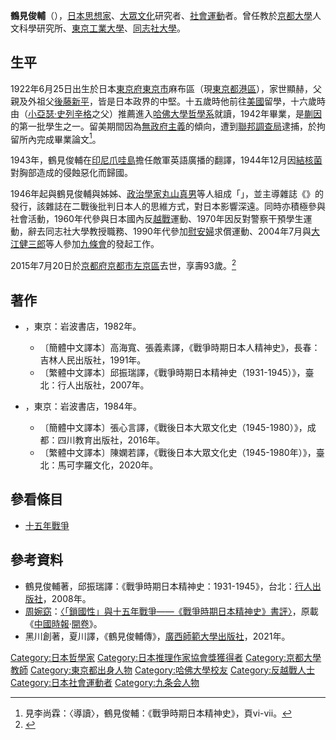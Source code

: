 {{Infobox philosopher
| region           = 
| era              = 
| image_name       = 
| image_size       = 
| image_alt        = 
| image_caption    = 
| name             = 鶴見俊輔（Shunsuke Tsurumi）
| other_names      = 
| birth_date       = {{birth date|1922|6|25|no}}
| birth_place      = {{JPN}} [[東京府|東京府]][[東京市|東京市]][[麻布區|麻布區]]
| death_date       = {{death date and age|2015|7|20|1922|6|25}}
| death_place      = [[京都府|京都府]][[京都市|京都市]][[左京區|左京區]]
| school_tradition = 
| main_interests   = [[哲學|哲學]]
| notable_ideas    = 將美國[[實用主義|實用主義]]介紹到日本
| influences       = 
| influenced       = 
| signature        = 
| signature_alt    = 
| website          = <!-- {{URL|example.com}} -->
}}
'''鶴見俊輔'''（{{bd|1922年|6月25日|2015年|7月20日|catIdx=H}}），[[日本|日本]][[思想家|思想家]]、[[大眾文化|大眾文化]]研究者、[[社會運動|社會運動]]者。曾任教於[[京都大學|京都大學]]人文科學研究所、[[東京工業大學|東京工業大學]]、[[同志社大學|同志社大學]]。

==生平==
1922年6月25日出生於日本[[東京府|東京府]][[東京市|東京市]]麻布區（現[[東京都|東京都]][[港區_(東京都)|港區]]），家世顯赫，父親{{link-jp|鶴見祐輔|鶴見祐輔}}及外祖父[[後藤新平|後藤新平]]，皆是日本政界的中堅。十五歲時他前往[[美國|美國]]留學，十六歲時由{{link-en|亞瑟·史列辛格|Arthur M. Schlesinger, Sr.}}（[[小亞瑟·史列辛格|小亞瑟·史列辛格]]之父）推薦進入[[哈佛大學|哈佛大學]][[哲學系|哲學系]]就讀，1942年畢業，是[[威拉德·冯·奥曼·蒯因|蒯因]]的第一批學生之一。留美期間因為[[無政府主義|無政府主義]]的傾向，遭到[[聯邦調查局|聯邦調查局]]逮捕，於拘留所內完成畢業論文<ref>見李尚霖：〈導讀〉，鶴見俊輔：《戰爭時期日本精神史》，頁vi-vii。</ref>。

1943年，鶴見俊輔在[[印尼|印尼]][[爪哇島|爪哇島]]擔任敵軍英語廣播的翻譯，1944年12月因[[結核菌|結核菌]]對胸部造成的侵蝕惡化而歸國。

1946年起與鶴見俊輔與姊姊{{link-jp|鶴見和子|鶴見和子}}、[[政治學家|政治學家]][[丸山真男|丸山真男]]等人組成「{{link-jp|思想之科學研究會|思想の科学研究会}}」，並主導雜誌《{{link-jp|思想之科學|思想の科学}}》的發行，該雜誌在二戰後批判日本人的思維方式，對日本影響深遠。同時亦積極參與社會活動，1960年代參與日本國內反[[越戰|越戰]]運動、1970年因反對警察干預學生運動，辭去同志社大學教授職務、1990年代參加[[慰安婦|慰安婦]]求償運動、2004年7月與[[大江健三郎|大江健三郎]]等人參加[[九條會|九條會]]的發起工作。

2015年7月20日於[[京都府|京都府]][[京都市|京都市]][[左京區|左京區]]去世，享壽93歲。<ref>{{cite news|author=|title=鶴見俊輔さん死去　「思想の科学」「ベ平連」９３歳|url=http://www.asahi.com/articles/ASH7R4DW6H7RPTFC00K.html|accessdate=2015-07-24|newspaper=[[朝日新聞|朝日新聞]]|date=2015-07-24|archive-date=2015-07-24|archive-url=https://archive.is/20150724034336/http://www.asahi.com/articles/ASH7R4DW6H7RPTFC00K.html|dead-url=no}}</ref>

== 著作 ==
*{{lang|ja|『戦時期日本の精神史1931～1945年』}}，東京：岩波書店，1982年。
**〔簡體中文譯本〕高海寬、張義素譯，《戰爭時期日本人精神史》，長春：吉林人民出版社，1991年。
**〔繁體中文譯本〕邱振瑞譯，《戰爭時期日本精神史（1931-1945）》，臺北：行人出版社，2007年。
*{{lang|ja|『戦後日本の大衆文化史1945―1980年』}}，東京：岩波書店，1984年。
**〔簡體中文譯本〕張心言譯，《戰後日本大眾文化史（1945-1980）》，成都：四川教育出版社，2016年。
**〔繁體中文譯本〕陳嫻若譯，《戰後日本大眾文化史（1945-1980年）》，臺北：馬可孛羅文化，2020年。

==參看條目==
*[[十五年戰爭|十五年戰爭]]

==參考資料==
{{reflist}}
*鶴見俊輔著，邱振瑞譯：《戰爭時期日本精神史：1931-1945》，台北：[[行人出版社|行人出版社]]，2008年。
*[[周婉窈|周婉窈]]：[https://web.archive.org/web/20160305140907/http://flaneur.tw/?p=543 〈「鎖國性」與十五年戰爭——《戰爭時期日本精神史》書評〉]，原載《[[中國時報|中國時報]]‧[[開卷|開卷]]》。
* 黑川創著，夏川譯，《鶴見俊輔傳》，[[广西师范大学出版社|廣西師範大學出版社]]，2021年。

{{Authority control}}
{{DEFAULTSORT:Tsurumi, Shunsuke}}
[[Category:日本哲學家|Category:日本哲學家]]
[[Category:日本推理作家協會獎獲得者|Category:日本推理作家協會獎獲得者]]
[[Category:京都大學教師|Category:京都大學教師]]
[[Category:東京都出身人物|Category:東京都出身人物]]
[[Category:哈佛大學校友|Category:哈佛大學校友]]
[[Category:反越戰人士|Category:反越戰人士]]
[[Category:日本社會運動者|Category:日本社會運動者]]
[[Category:九条会人物|Category:九条会人物]]